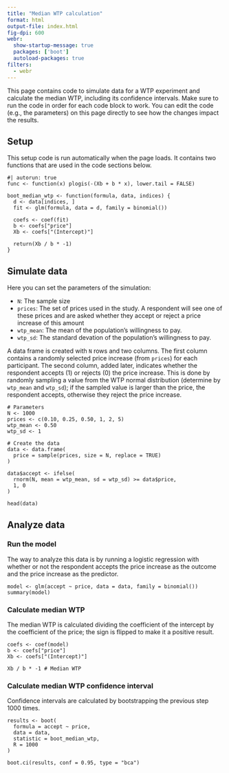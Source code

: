 ```yaml
---
title: "Median WTP calculation"
format: html
output-file: index.html
fig-dpi: 600
webr: 
  show-startup-message: true
  packages: ['boot']
  autoload-packages: true
filters:
  - webr
---
```


This page contains code to simulate data for a WTP experiment and calculate the median WTP, including its confidence intervals. Make sure to run the code in order for each code block to work. You can edit the code (e.g., the parameters) on this page directly to see how the changes impact the results.

## Setup

This setup code is run automatically when the page loads. It contains two functions that are used in the code sections below.

```webr-r
#| autorun: true
func <- function(x) plogis(-(Xb + b * x), lower.tail = FALSE)

boot_median_wtp <- function(formula, data, indices) {
  d <- data[indices, ]
  fit <- glm(formula, data = d, family = binomial())

  coefs <- coef(fit)
  b <- coefs["price"]
  Xb <- coefs["(Intercept)"]

  return(Xb / b * -1)
}
```

## Simulate data

Here you can set the parameters of the simulation:

- `N`: The sample size
- `prices`: The set of prices used in the study. A respondent will see one of these prices and are asked whether they accept or reject a price increase of this amount
- `wtp_mean`: The mean of the population's willingness to pay.
- `wtp_sd`: The standard devation of the population's willingness to pay.

A data frame is created with `N` rows and two columns. The first column contains a randomly selected price increase (from `prices`) for each participant. The second column, added later, indicates whether the respondent accepts (1) or rejects (0) the price increase. This is done by randomly sampling a value from the WTP normal distribution (determine by `wtp_mean` and `wtp_sd`); if the sampled value is larger than the price, the respondent accepts, otherwise they reject the price increase.

```webr-r
# Parameters
N <- 1000
prices <- c(0.10, 0.25, 0.50, 1, 2, 5)
wtp_mean <- 0.50
wtp_sd <- 1

# Create the data
data <- data.frame(
  price = sample(prices, size = N, replace = TRUE)
)

data$accept <- ifelse(
  rnorm(N, mean = wtp_mean, sd = wtp_sd) >= data$price,
  1, 0
)

head(data)
```

## Analyze data

### Run the model

The way to analyze this data is by running a logistic regression with whether or not the respondent accepts the price increase as the outcome and the price increase as the predictor.

```webr-r
model <- glm(accept ~ price, data = data, family = binomial())
summary(model)
```

### Calculate median WTP

The median WTP is calculated dividing the coefficient of the intercept by the coefficient of the price; the sign is flipped to make it a positive result.

```webr-r
coefs <- coef(model)
b <- coefs["price"]
Xb <- coefs["(Intercept)"]

Xb / b * -1 # Median WTP
```

### Calculate median WTP confidence interval

Confidence intervals are calculated by bootstrapping the previous step 1000 times.

```webr-r
results <- boot(
  formula = accept ~ price,
  data = data,
  statistic = boot_median_wtp,
  R = 1000
)

boot.ci(results, conf = 0.95, type = "bca")
```